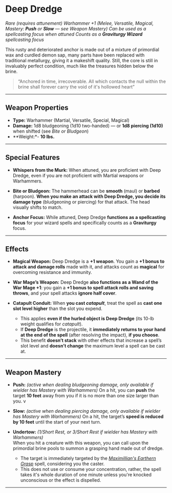 # Deep Dredge

*Rare (requires attunement)*
*Warhammer +1 (Melee, Versatile, Magical, Mastery: **Push** or **Slow** — see Weapon Mastery)*
*Can be used as a spellcasting focus when attuned*
*Counts as a **Graviturgy Wizard** spellcasting focus*

This rusty and deteriorated anchor is made out of a mixture of primordial wax and curdled demon sap, many parts have been replaced with traditional metallurgy, giving it a makeshift quality. 
Still, the core is still in invaluably perfect condition, much like the treasures hidden below the brine.

> “Anchored in time, irrecoverable. All which contacts the null within the brine shall forever carry the void of it's hollowed heart”
---

## Weapon Properties

- **Type:** Warhammer (Martial, Versatile, Special, Magical)
- **Damage:** 1d8 bludgeoning (1d10 two-handed) — or **1d8 piercing (1d10)** when shifted (see *Bite or Bludgeon*)
- **Weight:*- **10 lbs.**

---

## Special Features

- **Whispers from the Murk:**
  When attuned, you are proficient with Deep Dredge, even if you are not proficient with Martial weapons or Warhammers.


- **Bite or Bludgeon:**
  The hammerhead can be **smooth** (maul) or **barbed** (harpoon). **When you make an attack with Deep Dredge, you decide its damage type** (bludgeoning or piercing) for that attack. The head visually shifts to match.

- **Anchor Focus:**
  While attuned, Deep Dredge **functions as a spellcasting focus** for your wizard spells and specifically counts as a **Graviturgy** focus.

---

## Effects

- **Magical Weapon:**
  Deep Dredge is a **+1 weapon**. You gain a **+1 bonus to attack and damage rolls** made with it, and attacks count as **magical** for overcoming resistance and immunity.

- **War Mage’s Weapon:**
  Deep Dredge **also functions as a Wand of the War Mage +1**: you gain a **+1 bonus to spell attack rolls and saving throws**, and your spell attacks **ignore half cover**.

- **Catapult Conduit:**
  When **you cast *catapult***, treat the spell as **cast one slot level higher** than the slot you expend.

  * This applies **even if the hurled object is Deep Dredge** (its 10-lb weight qualifies for *catapult*).
  * If **Deep Dredge** is the projectile, it **immediately returns to your hand at the end of the spell** (after resolving the impact), **if you choose**.
  * This benefit **doesn’t stack** with other effects that increase a spell’s slot level and **doesn’t change** the maximum level a spell can be cast at.

---

## Weapon Mastery

- **Push:** *(active when dealing bludgeoning damage, only available if wielder has Mastery with Warhammers)*
  On a hit, you can **push** the target **10 feet** away from you if it is no more than one size larger than you.
v
- **Slow:** *(active when dealing piercing damage, only available if wielder has Mastery with Warhammers)*
  On a hit, the target’s **speed is reduced by 10 feet** until the start of your next turn.

- **Undertow:** _(1/Short Rest, or 3/Short Rest if wielder has Mastery with Warhammers)_  
  When you hit a creature with this weapon, you can call upon the primordial brine pools to summon a grasping hand made out of dredge.
    - The target is immediately targeted by the [_Maximillian's Earthern Grasp_](https://dnd5e.wikidot.com/spell:maximillians-earthen-grasp) spell, considering you the caster.
    - This does not use or consume your concentration, rather, the spell takes it's whole duration of one minute unless you're knocked unconscious or the effect is dispelled.

---